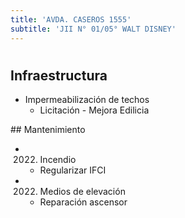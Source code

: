 ```yaml
---
title: 'AVDA. CASEROS 1555'
subtitle: 'JII N° 01/05° WALT DISNEY'
---
```


#
## Infraestructura

* Impermeabilización de techos 
    + Licitación - Mejora Edilicia 


 ## Mantenimiento

*  (2022) Incendio 
    + Regularizar IFCI

*  (2022) Medios de elevación 
    + Reparación ascensor







